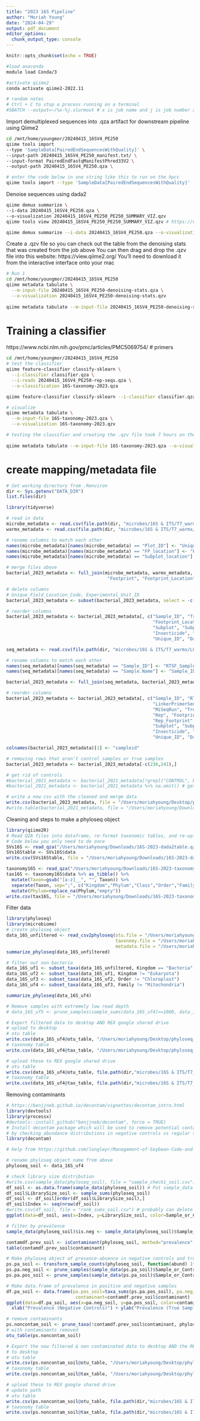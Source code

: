 ```yaml
---
title: "2023 16S Pipeline"
author: "Moriah Young"
date: "2024-04-29"
output: pdf_document
editor_options: 
  chunk_output_type: console
---
```


```r
knitr::opts_chunk$set(echo = TRUE)
```

```bash
#load anaconda
module load Conda/3

#activate qiime2
conda activate qiime2-2022.11

# random notes
# Ctrl + C to stop a process running on a terminal
#SBATCH --output=~/%x-%j.slurmout # x is job name and j is job number and the outputs will go here
```

Import demultiplexed sequences into .qza artifact for downstream pipeline using Qiime2
```bash
cd /mnt/home/youngmor/20240415_16SV4_PE250
qiime tools import 
--type 'SampleData[PairedEndSequencesWithQuality]' \
--input-path 20240415_16SV4_PE250_manifest.txt/ \
--input-format PairedEndFastqManifestPhred33V2 \
--output-path 20240415_16SV4_PE250.qza \

# enter the code below in one string like this to run on the hpcc
qiime tools import --type 'SampleData[PairedEndSequencesWithQuality]' --input-path 20240415_16SV4_PE250_manifest.txt --input-format PairedEndFastqManifestPhred33V2 --output-path 20240415_16SV4_PE250.qza

````

Denoise sequences using dada2
```bash
qiime demux summarize \
--i-data 20240415_16SV4_PE250.qza \
--o-visualization 20240415_16SV4_PE250_PE250_SUMMARY_VIZ.qzv
qiime tools view 20240415_16SV4_PE250_PE250_SUMMARY_VIZ.qzv # https://view.qiime2.org/

qiime demux summarize --i-data 20240415_16SV4_PE250.qza --o-visualization 20240415_16SV4_PE250_PE250_SUMMARY_VIZ.qzv
```

Create a .qzv file so you can check out the table from the denoising stats that was created from the job above
You can then drag and drop the .qzv file into this website: https://view.qiime2.org/ 
You'll need to download it from the interactive interface onto your mac
```bash
# Run 1
cd /mnt/home/youngmor/20240415_16SV4_PE250
qiime metadata tabulate \
  --m-input-file 20240415_16SV4_PE250-denoising-stats.qza \
  --o-visualization 20240415_16SV4_PE250-denoising-stats.qzv
  
qiime metadata tabulate --m-input-file 20240415_16SV4_PE250-denoising-stats.qza --o-visualization 20240415_16SV4_PE250-denoising-stats.qzv
```

# Training a classifier
https://www.ncbi.nlm.nih.gov/pmc/articles/PMC5069754/ # primers
```bash
cd /mnt/home/youngmor/20240415_16SV4_PE250
# test the classifier
qiime feature-classifier classify-sklearn \
  --i-classifier classifier.qza \
  --i-reads 20240415_16SV4_PE250-rep-seqs.qza \
  --o-classification 16S-taxonomy-2023.qza

qiime feature-classifier classify-sklearn --i-classifier classifier.qza --i-reads 20240415_16SV4_PE250-rep-seqs.qza --o-classification 16S-taxonomy-2023.qza

# visualize
qiime metadata tabulate \
  --m-input-file 16S-taxonomy-2023.qza \
  --o-visualization 16S-taxonomy-2023.qzv

# testing the classifier and creating the .qzv file took 7 hours on the hpcc (using the same SLURM code/settings as the denoising script above)
  
qiime metadata tabulate --m-input-file 16S-taxonomy-2023.qza --o-visualization 16S-taxonomy-2023.qzv
```

# create mapping/metadata file
```r
# Set working directory from .Renviron
dir <- Sys.getenv("DATA_DIR")
list.files(dir)

library(tidyverse)

# read in data
microbe_metadata <- read.csv(file.path(dir, "microbes/16S & ITS/T7_warmx/L0/2023/files to create REX 16S 2023 metadata/MY_REX_soil_microbes_2023_metadata.csv"))
warmx_metadata <- read.csv(file.path(dir, "microbes/16S & ITS/T7_warmx/L0/2023/files to create REX 16S 2023 metadata/REX_warmx_metadata.csv"))

# rename columns to match each other
names(microbe_metadata)[names(microbe_metadata) == "Plot_ID"] <- "Unique_ID"
names(microbe_metadata)[names(microbe_metadata) == "FP_location"] <- "Footprint_Location"
names(microbe_metadata)[names(microbe_metadata) == "Subplot_location"] <- "Subplot_Location"

# merge files above
bacterial_2023_metadata <- full_join(microbe_metadata, warmx_metadata, by = c("Unique_ID", "Treatment", "Replicate",
                                      "Footprint", "Footprint_Location", "Subplot", "Subplot_Location"))

# delete columns
# Unique_Field_Location_Code, Experimental_Unit_ID
bacterial_2023_metadata <- subset(bacterial_2023_metadata, select = -c(Unique_Field_Location_Code, Experimental_Unit_ID, Footprint_ID))

# reorder columns
bacterial_2023_metadata <- bacterial_2023_metadata[, c("Sample_ID", "Treatment", "Replicate", "Rep", "Footprint",
                                                       "Footprint_Location", "Rep_Footprint", "Footprint_Treatment_full",
                                                       "Subplot", "Subplot_Location", "Drought", "Warming",
                                                       "Insecticide", "Subplot_Descriptions",
                                                       "Unique_ID", "Date")]

seq_metadata <- read.csv(file.path(dir, "microbes/16S & ITS/T7_warmx/L0/2023/files to create REX 16S 2023 metadata/sequence_2023_metadata.csv"))

# rename columns to match each other
names(seq_metadata)[names(seq_metadata) == "Sample_ID"] <- "RTSF_SampleID"
names(seq_metadata)[names(seq_metadata) == "Sample.Name"] <- "Sample_ID"

bacterial_2023_metadata <- full_join(seq_metadata, bacterial_2023_metadata, by = "Sample_ID")

# reorder columns
bacterial_2023_metadata <- bacterial_2023_metadata[, c("Sample_ID", "RTSF_SampleID", "Barcode",
                                                       "LinkerPrimerSequence", "Reverse_Primer", 
                                                       "MiSeqRun", "Treatment", "Replicate", 
                                                       "Rep", "Footprint", "Footprint_Location", 
                                                       "Rep_Footprint", "Footprint_Treatment_full",
                                                       "Subplot", "Subplot_Location", "Drought", "Warming",
                                                       "Insecticide", "Subplot_Descriptions",
                                                       "Unique_ID", "Date", "Sample_or_Control")]

colnames(bacterial_2023_metadata)[1] <- "sampleid"

# removing rows that aren't control samples or true samples
bacterial_2023_metadata <- bacterial_2023_metadata[-c(236,241),]

# get rid of controls
#bacterial_2021_metadata <- bacterial_2021_metadata[!grepl("CONTROL", bacterial_2021_metadata$sampleid),]
#bacterial_2021_metadata <- bacterial_2021_metadata %>% na.omit() # get rid of line 227 which is sample 36 (sample not submitted to RTSF)

# write a new csv with the cleaned and merge data 
write.csv(bacterial_2023_metadata, file = "/Users/moriahyoung/Desktop/phyloseq_object/bacterial_2023_metadata.csv", row.names = F)
#write.table(bacterial_2021_metadata, file = "/Users/moriahyoung/Downloads/bacterial_2021_metadata.tsv", quote = F, sep = #",", row.names = F)
```

Cleaning and steps to make a phyloseq object
```r
library(qiime2R)
# Read QZA files into dataframe, re-format taxonomic tables, and re-upload them as .csv files
# Code below you only need to do once
SVs16S <- read_qza("/Users/moriahyoung/Downloads/16S-2023-dada2table.qza")
SVs16Stable <- SVs16S$data
write.csv(SVs16Stable, file = "/Users/moriahyoung/Downloads/16S-2023-dada2table.csv")

taxonomy16S <- read_qza("/Users/moriahyoung/Downloads/16S-2023-taxonomy.qza")
tax16S <- taxonomy16S$data %>% as_tibble() %>%
  mutate(Taxon=gsub("[a-z]__", "", Taxon)) %>% 
  separate(Taxon, sep=";", c("Kingdom","Phylum","Class","Order","Family","Genus","Species"))%>%
  mutate(Phylum=replace_na(Phylum,"empty"))
write.csv(tax16S, file = "/Users/moriahyoung/Downloads/16S-2023-taxonomy.csv", row.names =F)
```

Filter data
```r
library(phyloseq)
library(microbiome)
# create phyloseq object
data_16S_unfiltered <- read_csv2phyloseq(otu.file = "/Users/moriahyoung/Downloads/16S-2023-dada2table.csv",
                                         taxonomy.file = "/Users/moriahyoung/Downloads/16S-2023-taxonomy.csv",
                                         metadata.file = "/Users/moriahyoung/Desktop/phyloseq_object/bacterial_2023_metadata.csv")
summarize_phyloseq(data_16S_unfiltered)

# filter out non bacteria
data_16S_uf1 <- subset_taxa(data_16S_unfiltered, Kingdom == "Bacteria" | Kingdom == "Archaea")
data_16S_uf2 <- subset_taxa(data_16S_uf1, Kingdom != "Eukaryota")
data_16S_uf3 <- subset_taxa(data_16S_uf2, Order != "Chloroplast")
data_16S_uf4 <- subset_taxa(data_16S_uf3, Family != "Mitochondria")

summarize_phyloseq(data_16S_uf4)

# Remove samples with extremely low read depth 
# data_16S_uf5 <- prune_samples(sample_sums(data_16S_uf4)>=1000, data_16S_uf4)

# Export filtered data to desktop AND REX google shared drive
# upload to desktop
# otu table
write.csv(data_16S_uf4@otu_table, "/Users/moriahyoung/Desktop/phyloseq_object/16S-2023-table-filtered.csv")
# taxonomy table
write.csv(data_16S_uf4@tax_table, "/Users/moriahyoung/Desktop/phyloseq_object/16S-2023-taxonomy-filtered.csv")

# upload these to REX google shared drive
# otu table
write.csv(data_16S_uf4@otu_table, file.path(dir,"microbes/16S & ITS/T7_warmx/L0/2023/files to create phyloseq object/16S-2023-table-filtered.csv"), row.names=F)
# taxonomy table
write.csv(data_16S_uf4@tax_table, file.path(dir,"microbes/16S & ITS/T7_warmx/L0/2023/files to create phyloseq object/16S-2023-taxonomy-filtered.csv"), row.names=F)
```

Removing contaminants
```r
# https://benjjneb.github.io/decontam/vignettes/decontam_intro.html
library(devtools)
library(processx)
#devtools::install_github("benjjneb/decontam", force = TRUE)
# Install decontam package which will be used to remove potential contaminants 
# by checking abundance distributions in negative controls vs regular samples
library(decontam) 
```

```r
# help from https://github.com/longleyr/Management-of-Soybean-Code-and-Files/blob/master/fungi_analysis_script.R

# rename phyloseq object name from above
phyloseq_soil <- data_16S_uf4

# check library size distribution
#write.csv(sample_data(phyloseq_soil), file = "sample_check1_soil.csv") # probably can delete
df_soil <- as.data.frame(sample_data(phyloseq_soil)) # Put sample_data into a ggplot-friendly data.frame
df_soil$LibrarySize_soil <- sample_sums(phyloseq_soil)
df_soil <- df_soil[order(df_soil$LibrarySize_soil),]
df_soil$Index <- seq(nrow(df_soil))
#write.csv(df_soil, file = "rank_sums_soil.csv") # probably can delete
ggplot(data=df_soil, aes(x=Index, y=LibrarySize_soil, color=Sample_or_Control)) + geom_point()

# filter by prevalence 
sample_data(phyloseq_soil)$is.neg <- sample_data(phyloseq_soil)$Sample_or_Control == "Control Sample"

contamdf.prev_soil <- isContaminant(phyloseq_soil, method="prevalence", neg="is.neg")
table(contamdf.prev_soil$contaminant)

# Make phyloseq object of presence-absence in negative controls and true samples
ps.pa_soil <- transform_sample_counts(phyloseq_soil, function(abund) 1*(abund>0))
ps.pa.neg_soil <- prune_samples(sample_data(ps.pa_soil)$Sample_or_Control == "Control Sample", ps.pa_soil)
ps.pa.pos_soil <- prune_samples(sample_data(ps.pa_soil)$Sample_or_Control == "True Sample", ps.pa_soil)

# Make data.frame of prevalence in positive and negative samples
df.pa_soil <- data.frame(pa.pos_soil=taxa_sums(ps.pa.pos_soil), pa.neg_soil=taxa_sums(ps.pa.neg_soil),
                          contaminant=contamdf.prev_soil$contaminant)
ggplot(data=df.pa_soil, aes(x=pa.neg_soil, y=pa.pos_soil, color=contaminant)) + geom_point() +
  xlab("Prevalence (Negative Controls)") + ylab("Prevalence (True Samples)")

# remove contaminants
ps.noncontam_soil <- prune_taxa(!contamdf.prev_soil$contaminant, phyloseq_soil)
# with contaminants removed
otu_table(ps.noncontam_soil)

# Export the now filtered & non contaminated data to desktop AND the REX shared google drive
# to desktop
# otu table
write.csv(ps.noncontam_soil@otu_table, "/Users/moriahyoung/Desktop/phyloseq_object/16S-2023-table-filtered-noncontam.csv")
# taxonomy table
write.csv(ps.noncontam_soil@tax_table, "/Users/moriahyoung/Desktop/phyloseq_object/16S-2023-taxonomy-filtered-noncontam.csv")

# upload these to REX google shared drive
# update path
# otu table
write.csv(ps.noncontam_soil@otu_table, file.path(dir,"microbes/16S & ITS/T7_warmx/L0/2023/files to create phyloseq object/16S-2023-table-filtered-noncontam.csv"), row.names=F)
# taxonomy table
write.csv(ps.noncontam_soil@tax_table, file.path(dir,"microbes/16S & ITS/T7_warmx/L0/2023/files to create phyloseq object/16S-2023-taxonomy-filtered-noncontam.csv"), row.names=F)
```

